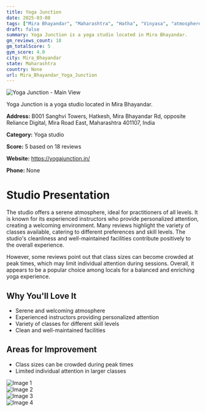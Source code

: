 ```yaml
---
title: Yoga Junction
date: 2025-03-08
tags: ["Mira Bhayandar", "Maharashtra", "Hatha", "Vinyasa", "atmosphere", "size", "Mira Bhayandar"]  
draft: false
summary: Yoga Junction is a yoga studio located in Mira Bhayandar.
gm_reviews_count: 18
gm_totalScore: 5
gym_score: 4.0
city: Mira_Bhayandar
state: Maharashtra
country: None
url: Mira_Bhayandar_Yoga_Junction
---
```


<div className="aspect-[16/9] relative my-8">
  <img 
    src="https://lh5.googleusercontent.com/p/AF1QipM62CawcCY8n7B0c4g5ZfkCeCGMyThwnKQE-UgJ=w1920-h1080-k-no"
    alt="Yoga Junction - Main View"
    className="object-cover absolute inset-0 w-full h-full rounded-lg"
  />
</div>

Yoga Junction is a yoga studio located in Mira Bhayandar.

**Address:** B001 Sanghvi Towers, Hatkesh, Mira Bhayandar Rd, opposite Reliance Digital, Mira Road East, Maharashtra 401107, India

**Category:** Yoga studio

**Score:** 5 based on 18 reviews

**Website:** https://yogajunction.in/

**Phone:** None

# Studio Presentation

The studio offers a serene atmosphere, ideal for practitioners of all levels. It is known for its experienced instructors who provide personalized attention, creating a welcoming environment. Many reviews highlight the variety of classes available, catering to different preferences and skill levels. The studio's cleanliness and well-maintained facilities contribute positively to the overall experience.

However, some reviews point out that class sizes can become crowded at peak times, which may limit individual attention during sessions. Overall, it appears to be a popular choice among locals for a balanced and enriching yoga experience.

## Why You'll Love It

- Serene and welcoming atmosphere
- Experienced instructors providing personalized attention
- Variety of classes for different skill levels
- Clean and well-maintained facilities

## Areas for Improvement

- Class sizes can be crowded during peak times
- Limited individual attention in larger classes

<div className="grid grid-cols-1 xl:grid-cols-2 gap-4 my-8">
<div className="aspect-[4/3] relative"><img src="https://lh3.googleusercontent.com/p/AF1QipPPcSRayt6wCJdDujCEdXPGLn804BIEhM_O-dEI=w1920-h1080-k-no" alt="Image 1" className="object-cover absolute inset-0 w-full h-full rounded-lg" /></div>
<div className="aspect-[4/3] relative"><img src="https://lh5.googleusercontent.com/p/AF1QipN5Q3eXIBlK8ELL3tqUHf_39nzK6lQL3w5Z9HFq=w1920-h1080-k-no" alt="Image 2" className="object-cover absolute inset-0 w-full h-full rounded-lg" /></div>
<div className="aspect-[4/3] relative"><img src="https://lh5.googleusercontent.com/p/AF1QipOLu7EhrzawTwYJHgjBGNM5_E_pObMkmppnObnI=w1920-h1080-k-no" alt="Image 3" className="object-cover absolute inset-0 w-full h-full rounded-lg" /></div>
<div className="aspect-[4/3] relative"><img src="https://lh5.googleusercontent.com/p/AF1QipONTXV1roUuUeodM0SzvCtc-v7U4KHagKlWqCR_=w1920-h1080-k-no" alt="Image 4" className="object-cover absolute inset-0 w-full h-full rounded-lg" /></div>
</div>